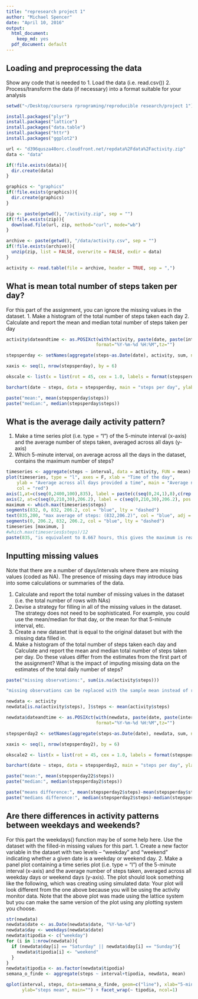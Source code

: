 ```yaml
---
title: "represearch project 1"
author: "Michael Spencer"
date: "April 10, 2016"
output: 
  html_document:
    keep_md: yes
  pdf_document: default
---
```


## Loading and preprocessing the data
Show any code that is needed to 
  1. Load the data (i.e. read.csv())
  2. Process/transform the data (if necessary) into a format suitable for your analysis
  
```r
setwd("~/Desktop/coursera rprograming/reproducible research/project 1")

install.packages("plyr")
install.packages("lattice")
install.packages("data.table")
install.packages("httr")
install.packages("ggplot2")

url <- "d396qusza40orc.cloudfront.net/repdata%2Fdata%2Factivity.zip"
data <- "data"

if(!file.exists(data)){
  dir.create(data)
}

graphics <- "graphics" 
if(!file.exists(graphics)){
  dir.create(graphics)
}

zip <- paste(getwd(), "/activity.zip", sep = "")
if(!file.exists(zip)){
  download.file(url, zip, method="curl", mode="wb")
}

archive <- paste(getwd(), "/data/activity.csv", sep = "")
if(!file.exists(archive)){
  unzip(zip, list = FALSE, overwrite = FALSE, exdir = data)
}

activity <- read.table(file = archive, header = TRUE, sep = ",")
```

## What is mean total number of steps taken per day?
For this part of the assignment, you can ignore the missing values in the dataset.
  1. Make a histogram of the total number of steps taken each day
  2. Calculate and report the mean and median total number of steps taken per day

```r

activity$dateandtime <- as.POSIXct(with(activity, paste(date, paste(interval %/% 100, interval %% 100, sep=":"))),
                                  format="%Y-%m-%d %H:%M",tz="")

stepsperday <- setNames(aggregate(steps~as.Date(date), activity, sum, na.rm = TRUE), c("date","steps"))

xaxis <- seq(1, nrow(stepsperday), by = 6)

okscale <- list(x = list(rot = 45, cex = 1.0, labels = format(stepsperday$date, "%d-%b-%Y")[xaxis], at = xaxis))

barchart(date ~ steps, data = stepsperday, main = "steps per day", ylab = "steps", xlab = "date", scales = okscale, horizontal = F)

paste("mean:", mean(stepsperday$steps))
paste("median:", median(stepsperday$steps))

```

## What is the average daily activity pattern?
  1. Make a time series plot (i.e. type = "l") of the 5-minute interval (x-axis) and the average number of steps taken, averaged across all days (y-axis)
  2. Which 5-minute interval, on average across all the days in the dataset, contains the maximum number of steps?

```r
timeseries <- aggregate(steps ~ interval, data = activity, FUN = mean)
plot(timeseries, type = "l", axes = F, xlab = "Time of the day", 
    ylab = "Average across all days provided a time", main = "Average number of steps taken", 
    col = "red")
axis(1,at=c(seq(0,2400,100),835), label = paste(c(seq(0,24,1),8),c(rep(":00",25),":40"),sep=""), pos = 0)
axis(2, at=c(seq(0,210,30),206.2), label = c(seq(0,210,30),206.2), pos = 0)
maximum <- which.max(timeseries$steps)
segments(832, 0, 832, 206.2, col = "blue", lty = "dashed")
text(835,200, "max average of steps: (832,206.2)", col = "blue", adj = c(-.1, -.1))
segments(0, 206.2, 832, 206.2, col = "blue", lty = "dashed")
timeseries [maximum, ]
#which.max(timeseries$steps)/12
paste(835, "is equivalent to 8.667 hours, this gives the maximum is reached at 8:40 am")
```

## Inputting missing values

Note that there are a number of days/intervals where there are missing values (coded as NA). The presence of missing days may introduce bias into some calculations or summaries of the data.

  1. Calculate and report the total number of missing values in the dataset (i.e. the total number of rows with NAs)
  2. Devise a strategy for filling in all of the missing values in the dataset. The strategy does not need to be sophisticated. For example, you could use the mean/median for that day, or the mean for that 5-minute interval, etc.
  3. Create a new dataset that is equal to the original dataset but with the missing data filled in.
  4. Make a histogram of the total number of steps taken each day and Calculate and   report the mean and median total number of steps taken per day. Do these values differ from the estimates from the first part of the assignment? What is the impact of imputing missing data on the estimates of the total daily number of steps?

```r
paste("missing observations:", sum(is.na(activity$steps)))

"missing observations can be replaced with the sample mean instead of replacing them by zero (the 1st won't bias the estimates while the 2nd will)"

newdata <- activity
newdata[is.na(activity$steps), ]$steps <- mean(activity$steps)

newdata$dateandtime <- as.POSIXct(with(newdata, paste(date, paste(interval %/% 100, interval %% 100, sep=":"))),
                                  format="%Y-%m-%d %H:%M",tz="")

stepsperday2 <- setNames(aggregate(steps~as.Date(date), newdata, sum, na.rm = TRUE), c("date","steps"))

xaxis <- seq(1, nrow(stepsperday2), by = 6)

okscale2 <- list(x = list(rot = 45, cex = 1.0, labels = format(stepsperday2$date, "%d-%b-%Y")[xaxis], at = xaxis))

barchart(date ~ steps, data = stepsperday2, main = "steps per day", ylab = "steps", xlab = "date", scales = okscale2, horizontal = F)

paste("mean:", mean(stepsperday22$steps))
paste("median:", median(stepsperday2$steps))

paste("means difference:", mean(stepsperday2$steps)-mean(stepsperday$steps))
paste("medians difference:", median(stepsperday2$steps)-median(stepsperday$steps))
```

## Are there differences in activity patterns between weekdays and weekends?
  For this part the weekdays() function may be of some help here. Use the dataset with the filled-in missing values for this part.
  1. Create a new factor variable in the dataset with two levels – “weekday” and “weekend” indicating whether a given date is a weekday or weekend day.
  2. Make a panel plot containing a time series plot (i.e. type = "l") of the 5-minute interval (x-axis) and the average number of steps taken, averaged across all weekday days or weekend days (y-axis). The plot should look something like the following, which was creating using simulated data: Your plot will look different from the one above because you will be using the activity monitor data. Note that the above plot was made using the lattice system but you can make the same version of the plot using any plotting system you choose.

```r
str(newdata)
newdata$date <- as.Date(newdata$date, "%Y-%m-%d")
newdata$day <- weekdays(newdata$date)
newdata$tipodia <- c("weekday")
for (i in 1:nrow(newdata)){
  if (newdata$day[i] == "Saturday" || newdata$day[i] == "Sunday"){
    newdata$tipodia[i] <- "weekend"
  }
}
newdata$tipodia <- as.factor(newdata$tipodia)
semana_o_finde <- aggregate(steps ~ interval+tipodia, newdata, mean)

qplot(interval, steps, data=semana_o_finde, geom=c("line"), xlab="5-min intervals", 
      ylab="steps mean", main="") + facet_wrap(~ tipodia, ncol=1)
```
